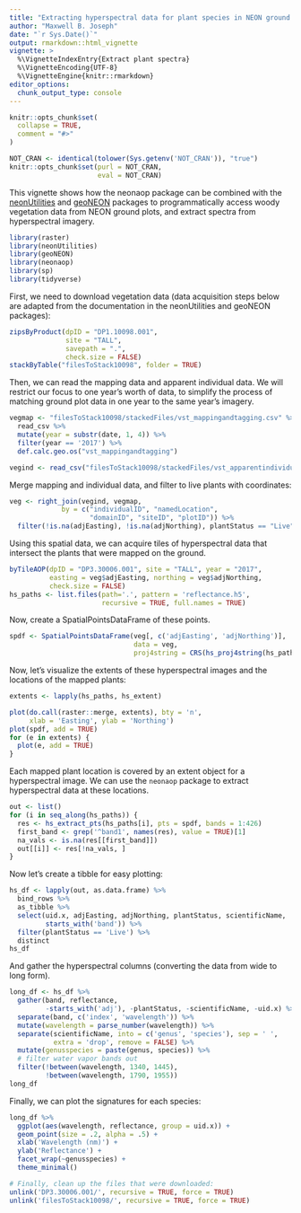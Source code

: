 ```yaml
---
title: "Extracting hyperspectral data for plant species in NEON ground plots"
author: "Maxwell B. Joseph"
date: "`r Sys.Date()`"
output: rmarkdown::html_vignette
vignette: >
  %\VignetteIndexEntry{Extract plant spectra}
  %\VignetteEncoding{UTF-8}
  %\VignetteEngine{knitr::rmarkdown}
editor_options: 
  chunk_output_type: console
---
```


```r
knitr::opts_chunk$set(
  collapse = TRUE,
  comment = "#>"
)

NOT_CRAN <- identical(tolower(Sys.getenv('NOT_CRAN')), "true")
knitr::opts_chunk$set(purl = NOT_CRAN, 
                      eval = NOT_CRAN)
```

This vignette shows how the neonaop package can be combined with the 
[neonUtilities](https://github.com/NEONScience/NEON-utilities/) and 
[geoNEON](https://github.com/NEONScience/NEON-geolocation) packages to 
programmatically access woody vegetation 
data from NEON ground plots, and extract spectra from hyperspectral imagery. 

```r
library(raster)
library(neonUtilities)
library(geoNEON)
library(neonaop)
library(sp)
library(tidyverse)
```

First, we need to download vegetation data (data acquisition steps
below are adapted from the documentation in the neonUtilities and geoNEON 
packages):

```r
zipsByProduct(dpID = "DP1.10098.001", 
              site = "TALL", 
              savepath = ".", 
              check.size = FALSE)
stackByTable("filesToStack10098", folder = TRUE)
```

Then, we can read the mapping data and apparent individual data. 
We will restrict our focus to one year's worth of data, to simplify the process
of matching ground plot data in one year to the same year's imagery.

```r
vegmap <- "filesToStack10098/stackedFiles/vst_mappingandtagging.csv" %>%
  read_csv %>%
  mutate(year = substr(date, 1, 4)) %>%
  filter(year == '2017') %>%
  def.calc.geo.os("vst_mappingandtagging")

vegind <- read_csv("filesToStack10098/stackedFiles/vst_apparentindividual.csv")
```

Merge mapping and individual data, and filter to live plants with coordinates: 

```r
veg <- right_join(vegind, vegmap, 
             by = c("individualID", "namedLocation",
                    "domainID", "siteID", "plotID")) %>%
  filter(!is.na(adjEasting), !is.na(adjNorthing), plantStatus == "Live")
```

Using this spatial data, we can acquire tiles of hyperspectral data that 
intersect the plants that were mapped on the ground.

```r
byTileAOP(dpID = "DP3.30006.001", site = "TALL", year = "2017", 
          easting = veg$adjEasting, northing = veg$adjNorthing, 
          check.size = FALSE)
hs_paths <- list.files(path='.', pattern = 'reflectance.h5', 
                       recursive = TRUE, full.names = TRUE)
```

Now, create a SpatialPointsDataFrame of these points. 

```r
spdf <- SpatialPointsDataFrame(veg[, c('adjEasting', 'adjNorthing')], 
                               data = veg, 
                               proj4string = CRS(hs_proj4string(hs_paths[1])))
```

Now, let's visualize the extents of these hyperspectral images and the locations
of the mapped plants:

```r
extents <- lapply(hs_paths, hs_extent)

plot(do.call(raster::merge, extents), bty = 'n', 
     xlab = 'Easting', ylab = 'Northing')
plot(spdf, add = TRUE)
for (e in extents) {
  plot(e, add = TRUE)
}
```

Each mapped plant location is covered by an extent object for a 
hyperspectral image. 
We can use the `neonaop` package to extract hyperspectral data at these 
locations. 

```r
out <- list()
for (i in seq_along(hs_paths)) {
  res <- hs_extract_pts(hs_paths[i], pts = spdf, bands = 1:426)
  first_band <- grep('^band1', names(res), value = TRUE)[1]
  na_vals <- is.na(res[[first_band]])
  out[[i]] <- res[!na_vals, ]
}
```

Now let's create a tibble for easy plotting:

```r
hs_df <- lapply(out, as.data.frame) %>% 
  bind_rows %>% 
  as_tibble %>%
  select(uid.x, adjEasting, adjNorthing, plantStatus, scientificName, 
         starts_with('band')) %>%
  filter(plantStatus == 'Live') %>%
  distinct
hs_df
```

And gather the hyperspectral columns (converting the data from wide to long 
form).

```r
long_df <- hs_df %>%
  gather(band, reflectance, 
         -starts_with('adj'), -plantStatus, -scientificName, -uid.x) %>%
  separate(band, c('index', 'wavelength')) %>%
  mutate(wavelength = parse_number(wavelength)) %>%
  separate(scientificName, into = c('genus', 'species'), sep = ' ', 
           extra = 'drop', remove = FALSE) %>%
  mutate(genusspecies = paste(genus, species)) %>%
  # filter water vapor bands out
  filter(!between(wavelength, 1340, 1445), 
         !between(wavelength, 1790, 1955))
long_df
```

Finally, we can plot the signatures for each species:

```r
long_df %>%
  ggplot(aes(wavelength, reflectance, group = uid.x)) + 
  geom_point(size = .2, alpha = .5) + 
  xlab('Wavelength (nm)') + 
  ylab('Reflectance') + 
  facet_wrap(~genusspecies) + 
  theme_minimal()
```


```r
# Finally, clean up the files that were downloaded:
unlink('DP3.30006.001/', recursive = TRUE, force = TRUE)
unlink('filesToStack10098/', recursive = TRUE, force = TRUE)
```
